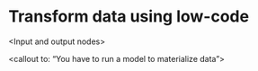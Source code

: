 # Transform data using low-code

\<Input and output nodes>

\<callout to: “You have to run a model to materialize data”>
